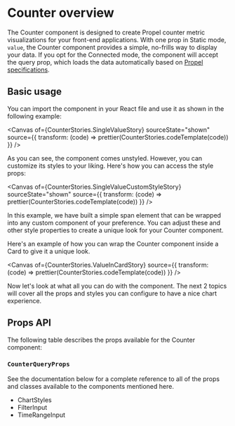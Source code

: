 
<Meta title="Components/Counter/Overview" of={CounterStories} />

# Counter overview

The Counter component is designed to create Propel counter metric visualizations for your front-end applications. With
one prop in Static mode, `value`, the Counter component provides a simple, no-frills way to display your data. If you
opt for the Connected mode, the component will accept the query prop, which loads the data automatically based on
[Propel specifications](https://studio.apollographql.com/graph/Propel-API/schema/reference/inputs/CounterInput?variant=production).

## Basic usage

You can import the component in your React file and use it as shown in the following example:

<Canvas
  of={CounterStories.SingleValueStory}
  sourceState="shown"
  source={{
    transform: (code) => prettier(CounterStories.codeTemplate(code))
  }}
/>

As you can see, the component comes unstyled. However, you can customize its styles to your liking. Here's how you can
access the style props:

<Canvas
  of={CounterStories.SingleValueCustomStyleStory}
  sourceState="shown"
  source={{
    transform: (code) => prettier(CounterStories.codeTemplate(code))
  }}
/>

In this example, we have built a simple span element that can be wrapped into any custom component of your preference.
You can adjust these and other style properties to create a unique look for your Counter component.

Here's an example of how you can wrap the Counter component inside a Card to give it a unique look.

<Canvas
  of={CounterStories.ValueInCardStory}
  source={{
    transform: (code) => prettier(CounterStories.codeTemplate(code))
  }}
/>

Now let's look at what all you can do with the component. The next 2 topics will cover all the props and styles you can
configure to have a nice chart experience.

## Props API

The following table describes the props available for the Counter component:

<ArgTypes of={CounterStories.SingleValueStory} sort="alpha" />

### `CounterQueryProps`

<ArgTypes of={CounterQueryPropsStories.Primary} sort="alpha" />

See the documentation below for a complete reference to all of the props and classes available to the components
mentioned here.

- <LinkTo kind="API/ChartStyles" story="overview">
    ChartStyles
  </LinkTo>
- <LinkTo kind="API/FilterInput" story="overview">
    FilterInput
  </LinkTo>
- <LinkTo kind="API/TimeRangeInput" story="overview">
    TimeRangeInput
  </LinkTo>
